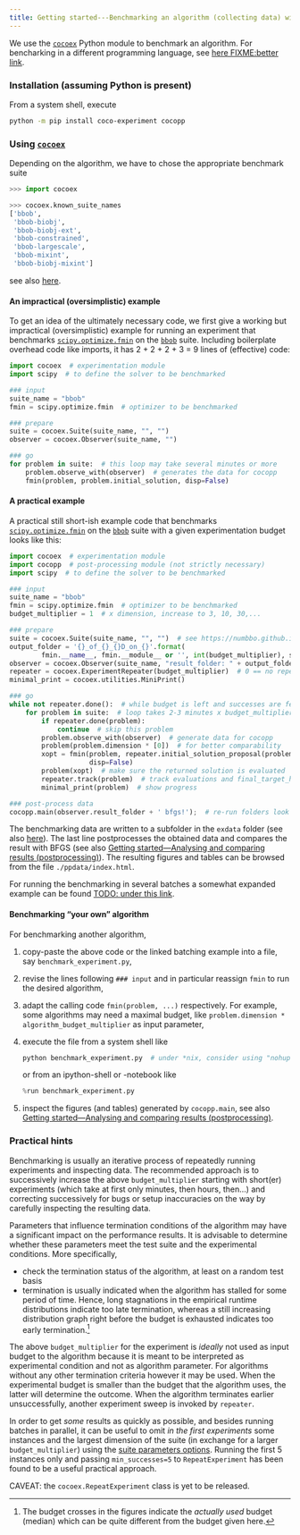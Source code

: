 ```yaml
---
title: Getting started---Benchmarking an algorithm (collecting data) with Python
---
```

We use the [`cocoex`](https://pypi.org/project/coco-experiment) Python module to benchmark an algorithm.
For bencharking in a different programming language, see [here FIXME:better link](https://github.com/numbbo/coco).

### Installation (assuming Python is present)
From a system shell, execute

```sh
python -m pip install coco-experiment cocopp
```

### Using [`cocoex`](https://numbbo.github.io/gforge/apidocs-cocoex)
Depending on the algorithm, we have to chose the appropriate benchmark suite

```python
>>> import cocoex

>>> cocoex.known_suite_names
['bbob',
 'bbob-biobj',
 'bbob-biobj-ext',
 'bbob-constrained',
 'bbob-largescale',
 'bbob-mixint',
 'bbob-biobj-mixint']
```

see also [here](https://numbbo.github.io/coco/testsuites).

#### An impractical (oversimplistic) example
To get an idea of the ultimately necessary code, we first give a working but impractical (oversimplistic) example for running an experiment that benchmarks [`scipy.optimize.fmin`](https://docs.scipy.org/doc/scipy/reference/generated/scipy.optimize.fmin.html) on the [`bbob`](https://numbbo.github.io/coco/testsuites/bbob) suite.
Including boilerplate overhead code like imports, it has 2 + 2 + 2 + 3 = 9 lines of (effective) code:

```python
import cocoex  # experimentation module
import scipy  # to define the solver to be benchmarked

### input
suite_name = "bbob"
fmin = scipy.optimize.fmin  # optimizer to be benchmarked

### prepare
suite = cocoex.Suite(suite_name, "", "")
observer = cocoex.Observer(suite_name, "")

### go
for problem in suite:  # this loop may take several minutes or more
    problem.observe_with(observer)  # generates the data for cocopp
    fmin(problem, problem.initial_solution, disp=False)
```

#### A practical example
A practical still short-ish example code that benchmarks [`scipy.optimize.fmin`](https://docs.scipy.org/doc/scipy/reference/generated/scipy.optimize.fmin.html) on the [`bbob`](https://numbbo.github.io/coco/testsuites/bbob) suite with a given experimentation budget looks like this:


```python
import cocoex  # experimentation module
import cocopp  # post-processing module (not strictly necessary)
import scipy  # to define the solver to be benchmarked

### input
suite_name = "bbob"
fmin = scipy.optimize.fmin  # optimizer to be benchmarked
budget_multiplier = 1  # x dimension, increase to 3, 10, 30,...

### prepare
suite = cocoex.Suite(suite_name, "", "")  # see https://numbbo.github.io/coco-doc/C/#suite-parameters
output_folder = '{}_of_{}_{}D_on_{}'.format(
        fmin.__name__, fmin.__module__ or '', int(budget_multiplier), suite_name)
observer = cocoex.Observer(suite_name, "result_folder: " + output_folder)
repeater = cocoex.ExperimentRepeater(budget_multiplier)  # 0 == no repetitions
minimal_print = cocoex.utilities.MiniPrint()

### go
while not repeater.done():  # while budget is left and successes are few
    for problem in suite:  # loop takes 2-3 minutes x budget_multiplier
        if repeater.done(problem):
            continue  # skip this problem
        problem.observe_with(observer)  # generate data for cocopp
        problem(problem.dimension * [0])  # for better comparability
        xopt = fmin(problem, repeater.initial_solution_proposal(problem),
                    disp=False)
        problem(xopt)  # make sure the returned solution is evaluated
        repeater.track(problem)  # track evaluations and final_target_hit
        minimal_print(problem)  # show progress

### post-process data
cocopp.main(observer.result_folder + ' bfgs!');  # re-run folders look like "...-001" etc
```

The benchmarking data are written to a subfolder in the `exdata` folder (see also [here](https://github.com/numbbo/coco/issues/1841)).
The last line postprocesses the obtained data and compares the result with BFGS (see also [Getting started---Analysing and comparing results (postprocessing)](postprocessing.qmd)).
The resulting figures and tables can be browsed from the file `./ppdata/index.html`.

For running the benchmarking in several batches a somewhat expanded example can be found [TODO: under this link]().

#### Benchmarking "your own" algorithm
For benchmarking another algorithm,

1. copy-paste the above code or the linked batching example into a file, say `benchmark_experiment.py`,
2. revise the lines following `### input` and in particular reassign `fmin` to run the desired algorithm,
3. adapt the calling code `fmin(problem, ...)` respectively.
   For example, some algorithms may need a maximal budget, like `problem.dimension * algorithm_budget_multiplier` as input parameter,
4. execute the file from a system shell like 
   ```python
   python benchmark_experiment.py  # under *nix, consider using "nohup nice ..."
   ```
   or from an ipython-shell or -notebook like
   ```python
   %run benchmark_experiment.py
   ```
5. inspect the figures (and tables) generated by `cocopp.main`, see also [Getting started---Analysing and comparing results (postprocessing)](postprocessing.qmd).

### Practical hints

Benchmarking is usually an iterative process of repeatedly running experiments and inspecting data.
The recommended approach is to successively increase the above `budget_multiplier` starting with short(er) experiments (which take at first only minutes, then hours, then...) and correcting successively for bugs or setup inaccuracies on the way by carefully inspecting the resulting data.

Parameters that influence termination conditions of the algorithm may have a significant impact on the performance results.
It is advisable to determine whether these parameters meet the test suite and the experimental conditions.
More specifically,

  - check the termination status of the algorithm, at least on a random test basis
  - termination is usually indicated when the algorithm has stalled for some period of time.
    Hence, long stagnations in the empirical runtime distributions indicate too late termination,
    whereas a still increasing distribution graph right before the budget is exhausted indicates too early termination.[^1]

The above `budget_multiplier` for the experiment is _ideally_ not used as input budget to the algorithm
because it is meant to be interpreted as experimental condition and not as algorithm parameter.
For algorithms without any other termination criteria however it may be used.
When the experimental budget is smaller than the budget that the algorithm uses, the latter will determine the outcome.
When the algorithm terminates earlier unsuccessfully, another experiment sweep is invoked by `repeater`.

[^1]: The budget crosses in the figures indicate the _actually used_ budget (median) which can be quite different from the budget given here.

In order to get _some_ results as quickly as possible, and besides running batches in parallel, it can be useful to omit _in the first experiments_ some instances and the largest dimension of the suite (in exchange for a larger `budget_multiplier`) using the [suite parameters options](https://numbbo.github.io/coco-doc/C/#suite-parameters).
Running the first 5 instances only and passing ``min_successes=5`` to `RepeatExperiment` has been found to be a useful practical approach.

CAVEAT: the `cocoex.RepeatExperiment` class is yet to be released.

